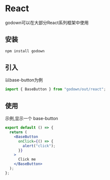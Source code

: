 
<Cata>


# React

godown可以在大部分React系列框架中使用

## 安装

```bash
npm install godown
```

## 引入

以base-button为例

```jsx
import { BaseButton } from "godown/out/react";
```

## 使用

示例,显示一个 base-button

```jsx
export default () => {
  return (
    <BaseButton
      onClick={() => {
        alert("click");
      }}
    >
      Click me
    </BaseButton>
  );
};
```

</Cata>

